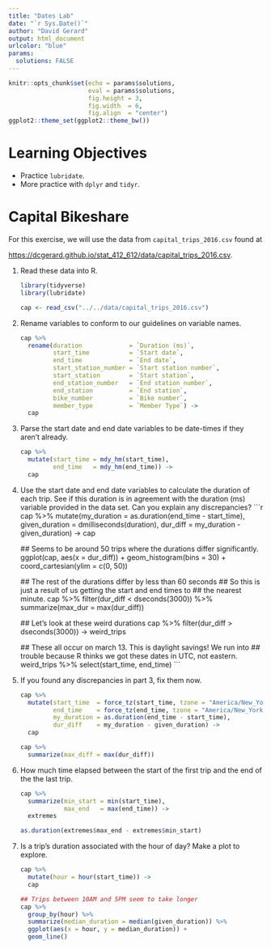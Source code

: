 ```yaml
---
title: "Dates Lab"
date: "`r Sys.Date()`"
author: "David Gerard"
output: html_document
urlcolor: "blue"
params: 
  solutions: FALSE
---
```


```r
knitr::opts_chunk$set(echo = params$solutions, 
                      eval = params$solutions,
                      fig.height = 3, 
                      fig.width  = 6,
                      fig.align  = "center")
ggplot2::theme_set(ggplot2::theme_bw())
```

# Learning Objectives

- Practice `lubridate`.
- More practice with `dplyr` and `tidyr`.

# Capital Bikeshare

For this exercise, we will use the data from `capital_trips_2016.csv` found
at 

<https://dcgerard.github.io/stat_412_612/data/capital_trips_2016.csv>.

1. Read these data into R.

    ```r
    library(tidyverse)
    library(lubridate)
    ```

    ```r
    cap <- read_csv("../../data/capital_trips_2016.csv")
    ```
    
2. Rename variables to conform to our guidelines on variable names.

    ```r
    cap %>%
      rename(duration             = `Duration (ms)`,
             start_time           = `Start date`,
             end_time             = `End date`,
             start_station_number = `Start station number`,
             start_station        = `Start station`,
             end_station_number   = `End station number`,
             end_station          = `End station`,
             bike_number          = `Bike number`,
             member_type          = `Member Type`) ->
      cap
    ```


3. Parse the start date and end date variables to be date-times if they 
   aren't already.

    ```r
    cap %>%
      mutate(start_time = mdy_hm(start_time),
             end_time   = mdy_hm(end_time)) ->
      cap
    ```
    
4. Use the start date and end date variables to calculate the duration of each trip.
   See if this duration is in agreement with the duration (ms) variable
   provided in the data set. Can you explain any discrepancies?
    ```r
    cap %>%
      mutate(my_duration = as.duration(end_time - start_time),
             given_duration = dmilliseconds(duration),
             dur_diff = my_duration - given_duration) ->
      cap
    
    ## Seems to be around 50 trips where the durations differ significantly.
    ggplot(cap, aes(x = dur_diff)) +
      geom_histogram(bins = 30) +
      coord_cartesian(ylim = c(0, 50))
    
    
    ## The rest of the durations differ by less than 60 seconds
    ## So this is just a result of us getting the start and end times to 
    ## the nearest minute.
    cap %>%
      filter(dur_diff < dseconds(3000)) %>%
      summarize(max_dur = max(dur_diff))
    
    ## Let's look at these weird durations
    cap %>%
      filter(dur_diff > dseconds(3000)) ->
      weird_trips
    
    ## These all occur on march 13. This is daylight savings! We run into
    ## trouble because R thinks we got these dates in UTC, not eastern.
    weird_trips %>%
      select(start_time, end_time)
    ```
    
5. If you found any discrepancies in part 3, fix them now.

    ```r
    cap %>%
      mutate(start_time  = force_tz(start_time, tzone = "America/New_York"),
             end_time    = force_tz(end_time, tzone = "America/New_York"),
             my_duration = as.duration(end_time - start_time),
             dur_diff    = my_duration - given_duration) ->
      cap

    cap %>%
      summarize(max_diff = max(dur_diff))
    ```

6. How much time elapsed between the start of the first trip and the end of the
   the last trip.
   
    ```r
    cap %>%
      summarize(min_start = min(start_time),
                max_end   = max(end_time)) ->
      extremes
    
    as.duration(extremes$max_end - extremes$min_start)
    ```
   
7. Is a trip's duration associated with the hour of day? Make a plot to explore.

    ```r
    cap %>%
      mutate(hour = hour(start_time)) ->
      cap
    
    ## Trips between 10AM and 5PM seem to take longer
    cap %>%
      group_by(hour) %>%
      summarize(median_duration = median(given_duration)) %>%
      ggplot(aes(x = hour, y = median_duration)) +
      geom_line()
    ```

   

 

